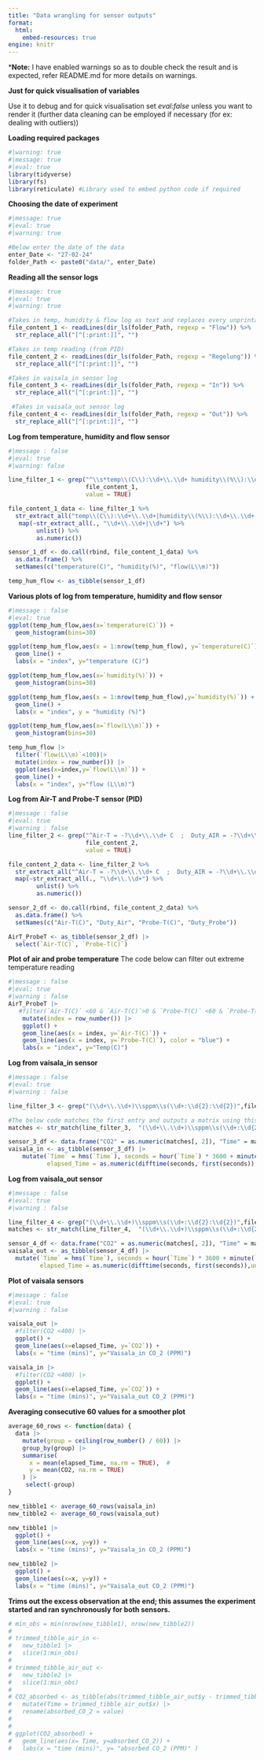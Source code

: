```yaml
---
title: "Data wrangling for sensor outputs"
format: 
  html:
    embed-resources: true
engine: knitr
---
```


\***Note:** I have enabled warnings so as to double check the result and is expected, refer README.md for more details on warnings.

**Just for quick visualisation of variables**

Use it to debug and for quick visualisation set *eval:false* unless you want to render it (further data cleaning can be employed if necessary (for ex: dealing with outliers))


**Loading required packages**

```r
#|warning: true
#|message: true
#|eval: true
library(tidyverse)
library(fs)
library(reticulate) #Library used to embed python code if required
```

**Choosing the date of experiment**

```r
#|message: true
#|eval: true 
#|warning: true

#Below enter the date of the data
enter_Date <- "27-02-24"
folder_Path <- paste0("data/", enter_Date)
```

**Reading all the sensor logs**

```r
#|message: true
#|eval: true 
#|warning: true

#Takes in temp, humidity & flow log as text and replaces every unprintable character with ""
file_content_1 <- readLines(dir_ls(folder_Path, regexp = "Flow")) %>% 
  str_replace_all("[^[:print:]]", "")

#Takes in temp reading (from PID)
file_content_2 <- readLines(dir_ls(folder_Path, regexp = "Regelung")) %>% 
  str_replace_all("[^[:print:]]", "")

#Takes in vaisala_in sensor log
file_content_3 <- readLines(dir_ls(folder_Path, regexp = "In")) %>% 
  str_replace_all("[^[:print:]]", "")

 #Takes in vaisala_out sensor log
file_content_4 <- readLines(dir_ls(folder_Path, regexp = "Out")) %>% 
  str_replace_all("[^[:print:]]", "")
```


**Log from temperature, humidity and flow sensor**

```r
#|message : false
#|eval: true
#|warning: false

line_filter_1 <- grep("^\\s*temp\\(C\\):\\d+\\.\\d+ humidity\\(%\\):\\d+\\.\\d+ flow\\(L/m\\):\\d+$",
                      file_content_1,
                      value = TRUE)

file_content_1_data <- line_filter_1 %>%
  str_extract_all("temp\\(C\\):\\d+\\.\\d+|humidity\\(%\\):\\d+\\.\\d+|flow\\(L/m\\):\\d+") %>% 
   map(~str_extract_all(., "\\d+\\.\\d+|\\d+") %>% 
        unlist() %>% 
        as.numeric())

sensor_1_df <- do.call(rbind, file_content_1_data) %>%
  as.data.frame() %>%
  setNames(c("temperature(C)", "humidity(%)", "flow(L\\m)"))

temp_hum_flow <- as_tibble(sensor_1_df)
```

**Various plots of log from temperature, humidity and flow sensor**

```r
#|message : false
#|eval: true
ggplot(temp_hum_flow,aes(x=`temperature(C)`)) +
  geom_histogram(bins=30)

ggplot(temp_hum_flow,aes(x = 1:nrow(temp_hum_flow), y=`temperature(C)`)) +
  geom_line() +
  labs(x = "index", y="temperature (C)")

ggplot(temp_hum_flow,aes(x=`humidity(%)`)) +
  geom_histogram(bins=30)

ggplot(temp_hum_flow,aes(x = 1:nrow(temp_hum_flow),y=`humidity(%)`)) +
  geom_line() +
  labs(x = "index", y = "humidity (%)")

ggplot(temp_hum_flow,aes(x=`flow(L\\m)`)) +
  geom_histogram(bins=30)

temp_hum_flow |>
  filter(`flow(L\\m)`<100)|>
  mutate(index = row_number()) |>
  ggplot(aes(x=index,y=`flow(L\\m)`)) +
  geom_line() +
  labs(x = "index", y="flow (L\\m)")
```


**Log from Air-T and Probe-T sensor (PID)**

```r
#|message : false
#|eval: true
#|warning : false
line_filter_2 <- grep("^Air-T = -?\\d+\\.\\d+ C  ;  Duty_AIR = -?\\d+\\.\\d+ %  ;  Probe-T = \\d+\\.\\d+ C  ;  Duty_PROBE = -?\\d+\\.\\d+ %$",
                      file_content_2,
                      value = TRUE)

file_content_2_data <- line_filter_2 %>% 
  str_extract_all("^Air-T = -?\\d+\\.\\d+ C  ;  Duty_AIR = -?\\d+\\.\\d+ %  ;  Probe-T = \\d+\\.\\d+ C  ;  Duty_PROBE = -?\\d+\\.\\d+ %$") %>%
  map(~str_extract_all(., "\\d+\\.\\d+") %>%
        unlist() %>%
        as.numeric())

sensor_2_df <- do.call(rbind, file_content_2_data) %>%
  as.data.frame() %>%
  setNames(c("Air-T(C)", "Duty_Air", "Probe-T(C)", "Duty_Probe")) 

AirT_ProbeT <- as_tibble(sensor_2_df) |>
  select(`Air-T(C)`, `Probe-T(C)`)

```

**Plot of air and probe temperature**
The code below can filter out extreme temperature reading

```r
#|message : false
#|eval: true
#|warning : false
AirT_ProbeT |>
   #filter(`Air-T(C)` <60 & `Air-T(C)`>0 & `Probe-T(C)` <60 & `Probe-T(C)`>0) |>
    mutate(index = row_number()) |>
    ggplot() +
    geom_line(aes(x = index, y=`Air-T(C)`)) +
    geom_line(aes(x = index, y=`Probe-T(C)`), color = "blue") +
    labs(x = "index", y="Temp(C)")
```

**Log from vaisala_in sensor**

```r
#|message : false
#|eval: true
#|warning : false

line_filter_3 <- grep("(\\d+\\.\\d+)\\sppm\\s(\\d+:\\d{2}:\\d{2})",file_content_3, value = TRUE)

#The below code matches the first entry and outputs a matrix using this bcz it was found easier to deal with string in time format unlike the above cases which where numerical values; I am unaware of implementing 'and' operator with regex.
matches <- str_match(line_filter_3,  "(\\d+\\.\\d+)\\sppm\\s(\\d+:\\d{2}:\\d{2})") 

sensor_3_df <- data.frame("CO2" = as.numeric(matches[, 2]), "Time" = matches[, 3])
vaisala_in <- as_tibble(sensor_3_df) |>
    mutate(`Time` = hms(`Time`), seconds = hour(`Time`) * 3600 + minute(`Time`) * 60 + second(`Time`),
           elapsed_Time = as.numeric(difftime(seconds, first(seconds)),units = "mins")) 
```

**Log from vaisala_out sensor**

```r
#|message : false
#|eval: true
#|warning : false

line_filter_4 <- grep("(\\d+\\.\\d+)\\sppm\\s(\\d+:\\d{2}:\\d{2})",file_content_4, value = TRUE)
matches <- str_match(line_filter_4,  "(\\d+\\.\\d+)\\sppm\\s(\\d+:\\d{2}:\\d{2})") 

sensor_4_df <- data.frame("CO2" = as.numeric(matches[, 2]), "Time" = matches[, 3])
vaisala_out <- as_tibble(sensor_4_df) |>
  mutate(`Time` = hms(`Time`), seconds = hour(`Time`) * 3600 + minute(`Time`) * 60 + second(`Time`),
         elapsed_Time = as.numeric(difftime(seconds, first(seconds)),units = "mins")) 
```

**Plot of vaisala sensors**

```r
#|message : false
#|eval: true
#|warning : false

vaisala_out |>
  #filter(CO2 <400) |>
  ggplot() +
  geom_line(aes(x=elapsed_Time, y=`CO2`)) +
  labs(x = "time (mins)", y="Vaisala_in CO_2 (PPM)")

vaisala_in |>
  #filter(CO2 <400) |>
  ggplot() +
  geom_line(aes(x=elapsed_Time, y=`CO2`)) +
  labs(x = "time (mins)", y="Vaisala_out CO_2 (PPM)")
```

**Averaging consecutive 60 values for a smoother plot**

```r
average_60_rows <- function(data) {
  data |>
    mutate(group = ceiling(row_number() / 60)) |>
    group_by(group) |>
    summarise(
      x = mean(elapsed_Time, na.rm = TRUE),  #
      y = mean(CO2, na.rm = TRUE)
    ) |>
     select(-group)
}

new_tibble1 <- average_60_rows(vaisala_in)
new_tibble2 <- average_60_rows(vaisala_out)

new_tibble1 |>
  ggplot() +
  geom_line(aes(x=x, y=y)) +
  labs(x = "time (mins)", y="Vaisala_in CO_2 (PPM)")

new_tibble2 |>
  ggplot() +
  geom_line(aes(x=x, y=y)) +
  labs(x = "time (mins)", y="Vaisala_out CO_2 (PPM)")
```

**Trims out the excess observation at the end; this assumes the experiment started and ran synchronously for both sensors.**

```r
# min_obs = min(nrow(new_tibble1), nrow(new_tibble2))
# 
# trimmed_tibble_air_in <-
#   new_tibble1 |>
#   slice(1:min_obs)
# 
# trimmed_tibble_air_out <-
#   new_tibble2 |>
#   slice(1:min_obs)
# 
# CO2_absorbed <- as_tibble(abs(trimmed_tibble_air_out$y - trimmed_tibble_air_in$y)) |>
#   mutate(Time = trimmed_tibble_air_out$x) |>
#   rename(absorbed_CO_2 = value)
# 
# 
# ggplot(CO2_absorbed) +
#   geom_line(aes(x= Time, y=absorbed_CO_2)) + 
#   labs(x = "time (mins)", y= "absorbed CO_2 (PPM)" )

```
